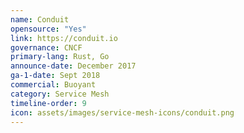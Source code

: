 ---
name: Conduit
opensource: "Yes"
link: https://conduit.io
governance: CNCF
primary-lang: Rust, Go
announce-date: December 2017
ga-1-date: Sept 2018
commercial: Buoyant
category: Service Mesh
timeline-order: 9
icon: assets/images/service-mesh-icons/conduit.png
---
